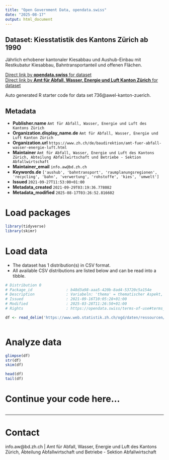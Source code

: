```yaml
---
title: "Open Government Data, opendata.swiss"
date: "2025-08-17"
output: html_document
---
```


## Dataset: Kiesstatistik des Kantons Zürich ab 1990

Jährlich erhobener kantonaler Kiesabbau und Aushub-Einbau mit Restkubatur Kiesabbau, Bahntransportanteil und offenen Flächen.

[Direct link by **opendata.swiss** for dataset](https://opendata.swiss/de/dataset/kiesstatistik-des-kantons-zurich-ab-1990)<br>
[Direct link by **Amt für Abfall, Wasser, Energie und Luft Kanton Zürich** for dataset]()

Auto generated R starter code for data set 736@awel-kanton-zuerich.

## Metadata

- **Publisher.name** `Amt für Abfall, Wasser, Energie und Luft des Kantons Zürich`
- **Organization.display_name.de** `Amt für Abfall, Wasser, Energie und Luft Kanton Zürich`
- **Organization.url** `https://www.zh.ch/de/baudirektion/amt-fuer-abfall-wasser-energie-luft.html`
- **Maintainer** `Amt für Abfall, Wasser, Energie und Luft des Kantons Zürich, Abteilung Abfallwirtschaft und Betriebe - Sektion Abfallwirtschaft`
- **Maintainer_email** `info.aw@bd.zh.ch`
- **Keywords.de** `['aushub', 'bahntransport', 'raumplanungsregionen', 'recycling', 'bahn', 'verwertung', 'rohstoffe', 'kies', 'umwelt']`
- **Issued** `2021-09-27T11:53:00+01:00`
- **Metadata_created** `2021-09-29T03:19:36.778082`
- **Metadata_modified** `2025-08-17T03:26:52.816602`


# Load packages

```r

library(tidyverse)
library(skimr)

```

# Load data

-   The dataset has 1 distribution(s) in CSV format.
-   All available CSV distributions are listed below and can be read into a tibble.

```r

# Distribution 0
# Package_id               : b48d3a98-aaa5-420b-8ad4-53720c5a154e
# Description              : Variabeln: 'thema' = thematischer Aspekt, 'indikator' = erhobene Variable , 'einheit' = Masseinheit, 'region' = räumliche Einheit, 'jahr' = Jahr, 'wert' = Wert.
# Issued                   : 2021-09-16T10:05:28+01:00
# Modified                 : 2025-03-28T11:26:50+01:00
# Rights                   : https://opendata.swiss/terms-of-use#terms_by

df <- read_delim('https://www.web.statistik.zh.ch/ogd/daten/ressourcen/KTZH_00000736_00001881.csv')



```

# Analyze data

```r

glimpse(df)
str(df)
skim(df)

head(df)
tail(df)

```

# Continue your code here...

```r

```

------------------------------------------------------------------------

# Contact

info.aw@bd.zh.ch | Amt für Abfall, Wasser, Energie und Luft des Kantons Zürich, Abteilung Abfallwirtschaft und Betriebe - Sektion Abfallwirtschaft

